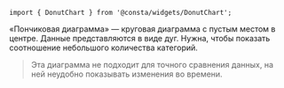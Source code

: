 
```tsx
import { DonutChart } from '@consta/widgets/DonutChart';
```

«Пончиковая диаграмма» — круговая диаграмма с пустым местом в центре. Данные представляются в виде дуг.
Нужна, чтобы показать соотношение небольшого количества категорий.

> Эта диаграмма не подходит для точного сравнения данных, на ней неудобно показывать изменения во времени.

<DonutChartExample />
